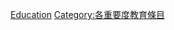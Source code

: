 {{Emptycat}}
{{Articles by Importance|topic=教育|project=教育|format=toc}}

[[Category:未知重要度条目|Education]]
[[Category:各重要度教育條目‎|Category:各重要度教育條目‎]]